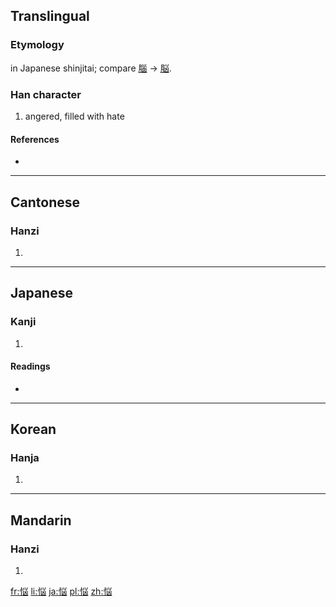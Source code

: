 {{also|惱}}
==Translingual==
{{ja-forms|悩|[[恼]]|[[惱]]}}
===Etymology===
{{Han simp|惱}} in Japanese shinjitai; compare [[腦]] → [[脳]].

===Han character===
{{Han char|rn=61|rad=心|as=07|sn=10|four=|canj=心火山大 (PFUK)}}

# angered, filled with hate

====References====
* {{Han ref|kx=0388.341|dkj=10716|dj=0721.240|hdz=42306.161|uh=60A9|ud=24745}}

----

==Cantonese==

===Hanzi===
{{yue-hanzi|jyut=|y=nou5}}

# {{defn|Cantonese|sort=心07}}

----

==Japanese==

===Kanji===
{{ja-kanji|grade=c|rs=心07}}

# {{defn|Japanese|sort=心07}}

====Readings====
* {{ja-readings|on=[[のう]] (nō), [[どう]] (dō)|kun=[[なやむ]] (nayamu), [[なやみ]] (nayami), [[なやませる]] (nayamaseru)}}

----

==Korean==

===Hanja===
{{ko-hanja|hangeul=뇌|eumhun=|rv=noe|mr=noe|y=noy}}

# {{defn|Korean|sort=心07}}

----

==Mandarin==

===Hanzi===
{{cmn-hanzi|pin=[[nǎo]] ([[nao3]])|wg=nao<sup>3</sup>}}

# {{defn|Mandarin|sort=心07}}

[[fr:悩]]
[[li:悩]]
[[ja:悩]]
[[pl:悩]]
[[zh:悩]]